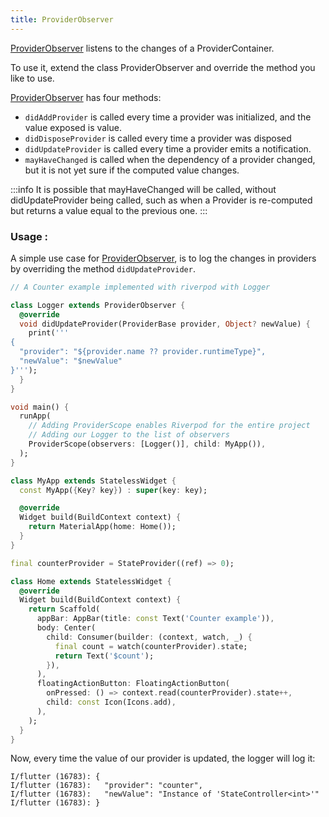 ```yaml
---
title: ProviderObserver
---
```


[ProviderObserver] listens to the changes of a ProviderContainer.

To use it, extend the class ProviderObserver and override the method you like to use.

[ProviderObserver] has four methods:

- `didAddProvider` is called every time a provider was initialized, and the value exposed is value.
- `didDisposeProvider` is called every time a provider was disposed
- `didUpdateProvider` is called every time a provider emits a notification.
- `mayHaveChanged` is called when the dependency of a provider changed, but it is not yet sure if the computed value changes.

:::info
It is possible that mayHaveChanged will be called, without didUpdateProvider being called, such as when a Provider is re-computed but returns a value equal to the previous one.
:::

### Usage :

A simple use case for [ProviderObserver], is to log the changes in providers by overriding the method `didUpdateProvider`.

```dart
// A Counter example implemented with riverpod with Logger

class Logger extends ProviderObserver {
  @override
  void didUpdateProvider(ProviderBase provider, Object? newValue) {
    print('''
{
  "provider": "${provider.name ?? provider.runtimeType}",
  "newValue": "$newValue"
}''');
  }
}

void main() {
  runApp(
    // Adding ProviderScope enables Riverpod for the entire project
    // Adding our Logger to the list of observers
    ProviderScope(observers: [Logger()], child: MyApp()),
  );
}

class MyApp extends StatelessWidget {
  const MyApp({Key? key}) : super(key: key);

  @override
  Widget build(BuildContext context) {
    return MaterialApp(home: Home());
  }
}

final counterProvider = StateProvider((ref) => 0);

class Home extends StatelessWidget {
  @override
  Widget build(BuildContext context) {
    return Scaffold(
      appBar: AppBar(title: const Text('Counter example')),
      body: Center(
        child: Consumer(builder: (context, watch, _) {
          final count = watch(counterProvider).state;
          return Text('$count');
        }),
      ),
      floatingActionButton: FloatingActionButton(
        onPressed: () => context.read(counterProvider).state++,
        child: const Icon(Icons.add),
      ),
    );
  }
}
```

Now, every time the value of our provider is updated, the logger will log it:

```
I/flutter (16783): {
I/flutter (16783):   "provider": "counter",
I/flutter (16783):   "newValue": "Instance of 'StateController<int>'"
I/flutter (16783): }
```

[providerobserver]: https://pub.dev/documentation/riverpod/latest/riverpod/ProviderObserver-class.html
